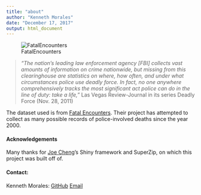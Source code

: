 ```yaml
---
title: "about"
author: "Kenneth Morales"
date: "December 17, 2017"
output: html_document
---
```


![FatalEncounters](https://www.spreadshirt.com/image-server/v1/mp/designs/12305107,width=178,height=178/police-officer-silhouette.png "Image")

> *"The nation’s leading law enforcement agency [FBI] collects vast amounts of information on crime nationwide, but missing from this clearinghouse are statistics on where, how often, and under what circumstances police use deadly force. In fact, no one anywhere comprehensively tracks the most significant act police can do in the line of duty: take a life,"* Las Vegas Review-Journal in its series Deadly Force (Nov. 28, 2011)

The dataset used is from [Fatal Encounters](fatalencounters.org). Their project has attempted to collect as many possible records of police-involved deaths since the year 2000.

#### Acknowledgements

Many thanks for [Joe Cheng](https://github.com/jcheng5)'s Shiny framework and SuperZip, on which this project was built off of.

#### Contact:

Kenneth Morales: [GitHub](https://github.com/blacksheepboy) [Email](mailto:police.violence.visualization@gmail.com)
